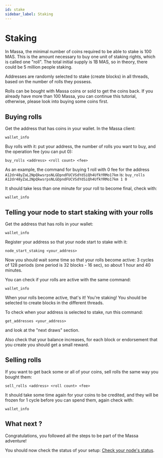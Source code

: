 ```yaml
---
id: stake
sidebar_label: Staking
---
```


# Staking

In Massa, the minimal number of coins required to be able to stake is 100 MAS.
This is the amount necessary to buy one unit of staking rights, which is called one "roll".
The total initial supply is 1B MAS, so in theory, there could be 5 million people staking.

Addresses are randomly selected to stake (create blocks) in all threads, based on the number of rolls they possess.

Rolls can be bought with Massa coins or sold to get the coins back. If you already have more than 100 Massa, you can
continue this tutorial, otherwise, please look into buying some coins first.

## Buying rolls

Get the address that has coins in your wallet. In the Massa client:

```shell
wallet_info
```

Buy rolls with it: put your address, the number of rolls you want to buy, and the operation fee (you can put 0):

```shell
buy_rolls <address> <roll count> <fee>
```

As an example, the command for buying 1 roll with 0 fee for the address
`A12dr48yZaL2NpQkwsrpsNLGDpndFUCVSdYdSiQh4UfkYRMo17km` is: ```buy_rolls
A12dr48yZaL2NpQkwsrpsNLGDpndFUCVSdYdSiQh4UfkYRMo17km 1 0```

It should take less than one minute for your roll to become final, check with:

```shell
wallet_info
```

## Telling your node to start staking with your rolls

Get the address that has rolls in your wallet:

```shell
wallet_info
```

Register your address so that your node start to stake with it:

```shell
node_start_staking <your_address>
```

Now you should wait some time so that your rolls become active: 3 cycles of 128 periods (one period is 32 blocks - 16
sec), so about 1 hour and 40 minutes.

You can check if your rolls are active with the same command:

```shell
wallet_info
```

When your rolls become active, that's it! You're staking!
You should be selected to create blocks in the different threads.

To check when your address is selected to stake, run this command:

```shell
get_addresses <your_address>
```

and look at the "next draws" section.

Also check that your balance increases, for each block or endorsement that you create you should get a small reward.

## Selling rolls

If you want to get back some or all of your coins, sell rolls the same way you bought them:

```shell
sell_rolls <address> <roll count> <fee>
```

It should take some time again for your coins to be credited, and they will be frozen for 1 cycle before you can spend
them, again check with:

```shell
wallet_info
```

## What next ?

Congratulations, you followed all the steps to be part of the Massa adventure!

You should now check the status of your setup: [Check your node's status](/docs/node/check_status).
